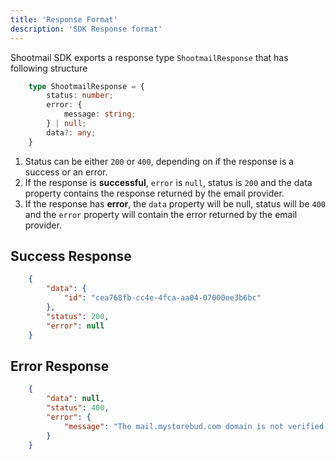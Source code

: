 ```yaml
---
title: 'Response Format'
description: 'SDK Response format'
---
```


Shootmail SDK exports a response type `ShootmailResponse` that has following structure

```typescript
    type ShootmailResponse = {
        status: number;
        error: {
            message: string;
        } | null;
        data?: any;
    }
```

1. Status can be either `200` or `400`, depending on if the response is a success or an error.
2. If the response is **successful**, `error` is `null`, status is `200` and the data property contains the response
returned by the email provider.
3. If the response has **error**, the `data` property will be null, status will be `400` and the `error` property
will contain the error returned by the email provider.

## Success Response

```json
    {
        "data": {
            "id": "cea768fb-cc4e-4fca-aa04-07000ee3b6bc"
        },
        "status": 200,
        "error": null
    }
```

## Error Response

```json
    {
        "data": null,
        "status": 400,
        "error": {
            "message": "The mail.mystorebud.com domain is not verified. Please, add and verify your domain on https://resend.com/domains"
        }
    }
```
